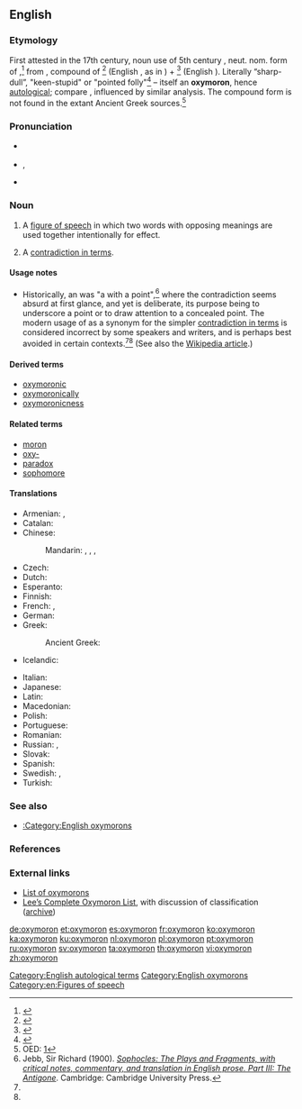 {{also|Oxymoron|oxymóron}}
==English==
{{was wotd|2006|July|12}}
{{wikipedia}}

===Etymology===
First attested in the 17th century, noun use of 5th century {{etyl|la|en}} {{term|oxymorum|oxymōrum|pos=adj|lang=la}}, neut. nom. form of {{term|oxymorus|oxymōrus|pos=adj|lang=la}},<ref name="L+S">{{R:L&S|1=oxymōrus|2=oxymorus}}</ref> from {{etyl|grc|en}} {{term|ὀξύμωρος|||tr=oxumōros|lang=grc}}, compound of {{term|ὀξύς||sharp, keen, pointed|tr=oksus|lang=grc}}<ref>{{R:LSJ|1=o)cu/s2|w=ὀξύς}}</ref> (English {{term|oxy-|lang=en}}, as in {{term|oxygen|lang=en}}) + {{term|μωρός||dull, stupid, folly|tr=mōros|lang=grc}}<ref>{{R:LSJ|1=mwro/s|w=μωρός}}</ref> (English {{term|moron||stupid person|lang=en}}). Literally “sharp-dull”, "keen-stupid" or "pointed folly"<ref name="LSJ">{{R:LSJ|1=o)cu/mwros|w=ὀξύμωρος}}</ref> – itself an '''oxymoron''', hence [[autological]]; compare {{term|sophomore|lit=wise fool|lang=en}}, influenced by similar analysis. The compound form {{m|grc|ὀξύμωρον|tr=oxumōron}} is not found in the extant Ancient Greek sources.<ref>OED: [http://dictionary.oed.com.ezproxy.sfpl.org/cgi/entry/50168789]</ref>

===Pronunciation===
* {{a|UK}} {{IPA|/ɒksɪˈmɔːɹɒn/|lang=en}}
* {{a|US}} {{enPR|äk-sē-môrʹ-än|äk-sĭ-môrʹ-än}}, {{IPA|/ˌɑksiˈmɔɹɑn/|/ɑksɪˈmɔɹɑn/|lang=en}}
* {{audio|en-us-oxymoron.ogg|Audio (US)|lang=en}}

===Noun===
{{en-noun|s|oxymora}}

# A [[figure of speech]] in which two words with opposing meanings are used together intentionally for effect.
# {{context|general|lang=en}} A [[contradiction in terms]].


====Usage notes====
* Historically, an {{term||oxymoron}} was "a {{term|paradox}} with a point",<ref>Jebb, Sir Richard (1900).  ''[http://www.perseus.tufts.edu/hopper/text?doc=Perseus:text:1999.04.0023:text=comm:commline=74&highlight=o%29cu%2Fmwron Sophocles: The Plays and Fragments, with critical notes, commentary, and translation in English prose. Part III: The Antigone]''. Cambridge: Cambridge University Press.</ref> where the contradiction seems absurd at first glance, and yet is deliberate, its purpose being to underscore a point or to draw attention to a concealed point. The modern usage of {{term||oxymoron}} as a synonym for the simpler [[contradiction in terms]] is considered incorrect by some speakers and writers, and is perhaps best avoided in certain contexts.<ref name="L+S" /><ref name="LSJ" /> (See also the [[w:oxymoron|Wikipedia article]].)

====Derived terms====
* [[oxymoronic]]
* [[oxymoronically]]
* [[oxymoronicness]]

====Related terms====
* [[moron]]
* [[oxy-]]
* [[paradox]]
* [[sophomore]]

====Translations====
{{trans-top|figure of speech}}
* Armenian: {{t|hy|նրբաբանություն|sc=Armn}}, {{t|hy|օքսիմորոն|sc=Armn}}
* Catalan: {{t|ca|oxímoron|m}}
* Chinese:
*: Mandarin: {{t|cmn|矛盾修飾法|sc=Hani}}, {{t|cmn|矛盾修饰法|tr=máodùn xiūshìfǎ|sc=Hani}}, {{t|cmn|矛盾語|sc=Hani}}, {{t|cmn|矛盾语|tr=máodùnyǔ|sc=Hani}}
* Czech: {{t|cs|oxymóron|m}}
* Dutch: {{t+|nl|beeldspraak}}
* Esperanto: {{t|eo|oksimoro}}
* Finnish: {{t+|fi|oksymoron}}
* French: {{t+|fr|oxymore|m}}, {{t|fr|keekeeli|p}}
* German: {{t+|de|Oxymoron|n}}
* Greek: {{t|el|οξύμωρο σχήμα|n|tr=oxýmoro schíma|sc=Grek}}
*: Ancient Greek: {{t|el|ὀξύμωρον|n|tr=oxymōron|sc=Grek}}
* Icelandic: {{t+|is|refhvörf|n-p}}
{{trans-mid}}
* Italian: {{t+|it|ossimoro|m}}
* Japanese: {{t|ja|撞着語法|tr=どうちゃくごほう, dōchaku gohō|sc=Jpan}}
* Latin: {{t|la|oxymorum|n}}
* Macedonian: {{t|mk|оксиморон|m|tr=oksimóron|sc=Cyrl}}
* Polish: {{t+|pl|oksymoron|m}}
* Portuguese: {{t+|pt|oxímoro|m}}
* Romanian: {{t+|ro|oximoron|n}}
* Russian: {{t+|ru|оксиморон|m|tr=oksímoron|sc=Cyrl}}, {{t+|ru|оксюморон|m|tr=oksjúmoron|sc=Cyrl}}
* Slovak: {{t|sk|oxymorón|m}}
* Spanish: {{t+|es|oxímoron|m}}
* Swedish: {{t+|sv|oxymoron}}, {{t|sv|självmotsägelse}}
* Turkish: {{t|tr|oksimoron|n}}
{{trans-bottom}}

{{trans-see|contradiction in terms}}

===See also===
* [[:Category:English oxymorons]]

===References===
<references/>

===External links===
* [http://www.atlantamortgagegroup.com/oxymoronlist.htm List of oxymorons]
* [http://lee.critesclan.com/oxymorons.html Lee’s Complete Oxymoron List], with discussion of classification ([http://web.archive.org/web/20080617020051/http://lee.critesclan.com/oxymorons.html archive])

[[Category:English autological terms]]
[[Category:English oxymorons]]
[[Category:en:Figures of speech]]

[[de:oxymoron]]
[[et:oxymoron]]
[[es:oxymoron]]
[[fr:oxymoron]]
[[ko:oxymoron]]
[[ka:oxymoron]]
[[ku:oxymoron]]
[[nl:oxymoron]]
[[pl:oxymoron]]
[[pt:oxymoron]]
[[ru:oxymoron]]
[[sv:oxymoron]]
[[ta:oxymoron]]
[[th:oxymoron]]
[[vi:oxymoron]]
[[zh:oxymoron]]